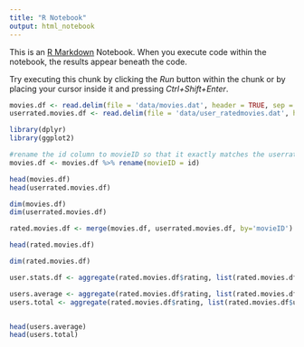 ```yaml
---
title: "R Notebook"
output: html_notebook
---
```


This is an [R Markdown](http://rmarkdown.rstudio.com) Notebook. When you execute code within the notebook, the results appear beneath the code. 

Try executing this chunk by clicking the *Run* button within the chunk or by placing your cursor inside it and pressing *Ctrl+Shift+Enter*. 

```r
movies.df <- read.delim(file = 'data/movies.dat', header = TRUE, sep = '\t')
userrated.movies.df <- read.delim(file = 'data/user_ratedmovies.dat', header = TRUE, sep = '\t')
```

```r
library(dplyr)
library(ggplot2)
```

```r
#rename the id column to movieID so that it exactly matches the userrated.movies.df
movies.df <- movies.df %>% rename(movieID = id)

head(movies.df)
head(userrated.movies.df)

dim(movies.df)
dim(userrated.movies.df)
```

```r
rated.movies.df <- merge(movies.df, userrated.movies.df, by='movieID')
```

```r
head(rated.movies.df)

dim(rated.movies.df)
```

```r
user.stats.df <- aggregate(rated.movies.df$rating, list(rated.movies.df$userID), mean)

users.average <- aggregate(rated.movies.df$rating, list(rated.movies.df$userID), mean)
users.total <- aggregate(rated.movies.df$rating, list(rated.movies.df$userID), count)


head(users.average)
head(users.total)
```